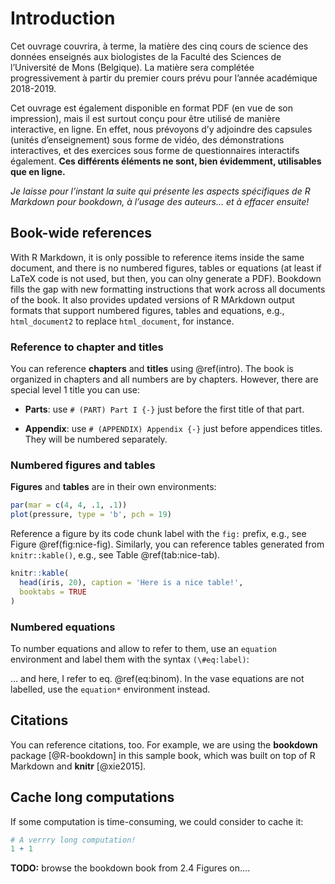 # Introduction {#intro}

Cet ouvrage couvrira, à terme, la matière des cinq cours de science des données enseignés aux biologistes de la Faculté des Sciences de l'Université de Mons (Belgique). La matière sera complétée progressivement à partir du premier cours prévu pour l'année académique 2018-2019.

Cet ouvrage est également disponible en format PDF (en vue de son impression), mais il est surtout conçu pour être utilisé de manière interactive, en ligne. En effet, nous prévoyons d'y adjoindre des capsules (unités d'enseignement) sous forme de vidéo, des démonstrations interactives, et des exercices sous forme de questionnaires interactifs également. **Ces différents éléments ne sont, bien évidemment, utilisables que en ligne.**

_Je laisse pour l'instant la suite qui présente les aspects spécifiques de R Markdown pour bookdown, à l'usage des auteurs... et à effacer ensuite!_


## Book-wide references

With R Markdown, it is only possible to reference items inside the same document, and there is no numbered figures, tables or equations (at least if LaTeX code is not used, but then, you can olny generate a PDF). Bookdown fills the gap with new formatting instructions that work across all documents of the book. It also provides updated versions of R MArkdown output formats that support numbered figures, tables and equations, e.g., `html_document2` to replace `html_document`, for instance.


### Reference to chapter and titles

You can reference **chapters** and **titles** using \@ref(intro). The book is organized in chapters and all numbers are by chapters. However, there are special level 1 title you can use:

- **Parts**: use `# (PART) Part I {-}` just before the first title of that part. 

- **Appendix**: use `# (APPENDIX) Appendix {-}` just before appendices titles. They will be numbered separately.


### Numbered figures and tables

**Figures** and **tables** are in their own environments:

```r
par(mar = c(4, 4, .1, .1))
plot(pressure, type = 'b', pch = 19)
```

Reference a figure by its code chunk label with the `fig:` prefix, e.g., see Figure \@ref(fig:nice-fig). Similarly, you can reference tables generated from `knitr::kable()`, e.g., see Table \@ref(tab:nice-tab).

```r
knitr::kable(
  head(iris, 20), caption = 'Here is a nice table!',
  booktabs = TRUE
)
```


### Numbered equations

To number equations and allow to refer to them, use an `equation` environment and label them with the syntax `(\#eq:label)`:

\begin{equation} 
  f\left(k\right) = \binom{n}{k} p^k\left(1-p\right)^{n-k}
  (\#eq:binom)
\end{equation} 

... and here, I refer to eq. \@ref(eq:binom). In the vase equations are not labelled, use the `equation*` environment instead.


## Citations

You can reference citations, too. For example, we are using the **bookdown** package [@R-bookdown] in this sample book, which was built on top of R Markdown and **knitr** [@xie2015].


## Cache long computations

If some computation is time-consuming, we could consider to cache it:

```r
# A verrry long computation!
1 + 1
```



**TODO:** browse the bookdown book from 2.4 Figures on....

